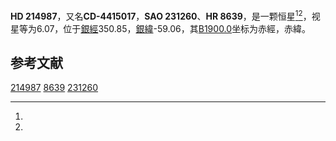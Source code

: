 {{Starbox begin
| name = HD 214987
}}
{{Starbox observe
| epoch = [[J2000.0|J2000.0]]
| constell = {{星座名待查}}<ref name=SIMBAD>{{cite web
 | url=http://simbad.u-strasbg.fr/simbad/sim-id?Ident=HR+8639
 | title=Pulsating variable Star
 | publisher=Centre de Données astronomiques de Strasbourg
 | work=SIMBAD
 | accessdate=2012-07-13
 | archive-date=2016-03-17
 | archive-url=https://web.archive.org/web/20160317215523/http://simbad.u-strasbg.fr/simbad/sim-id?Ident=HR+8639
 | dead-url=no
 }}</ref><ref name=DATA>{{cite web
 | url=http://vizier.u-strasbg.fr/viz-bin/VizieR-5?-out.add=.&-source=5050&-corr=PK=HR&-out.max=9999&HR=8639
 | title=VizieR Detailed Page
 | accessdate=2012-07-13
 | archive-date=2016-03-05
 | archive-url=https://web.archive.org/web/20160305054733/http://vizier.u-strasbg.fr/viz-bin/VizieR-5?-out.add=.&-source=5050&-corr=PK=HR&-out.max=9999&HR=8639
 | dead-url=no
 }}</ref>
| 星官 = 
| ra = {{RA|22|42|43.1}}<ref name=SIMBAD /><ref name=DATA />
| dec = {{DEC|-44|14|52}}<ref name=SIMBAD /><ref name=DATA />
| appmag_v = 6.07<ref name=SIMBAD /><ref name=DATA />
}}
{{Starbox character
| class = K0III<ref name=SIMBAD /><ref name=DATA />
| b-v = 0.98<ref name=SIMBAD /><ref name=DATA />
| u-b = 0.69<ref name=SIMBAD /><ref name=DATA />
| r-i = 0.46C<ref name=SIMBAD /><ref name=DATA />
| variable = 
}}
{{Starbox astrometry
| radial_v = 0.69
| prop_mo_ra = 6
| parallax = 
| p_error = 
}}
{{Starbox catalog
| names =CD-4415017，[[SAO星表|SAO]] 231260，[[HD星表|HD]] 214987，[[HR星表|HR]] 8639}}
{{Starbox reference |Simbad=HR+8639}}
{{Starbox end}}

'''HD 214987'''，又名'''CD-4415017'''，'''SAO 231260'''、'''HR 8639'''，是一颗恒星<ref name=SIMBAD /><ref name=DATA />，视星等为6.07，位于[[銀道座標系|銀經]]350.85，[[銀道座標系|銀緯]]-59.06，其[[B1900.0|B1900.0]]坐标为赤經{{RA|22|36|50.3}}，赤緯{{DEC|-44|-59.06|20}}。

== 参考文献 ==
{{reflist}}

{{star-stub}}

[[Category:HD和HDE天體|214987]]
[[Category:HR天體|8639]]
[[Category:SAO天體|231260]]